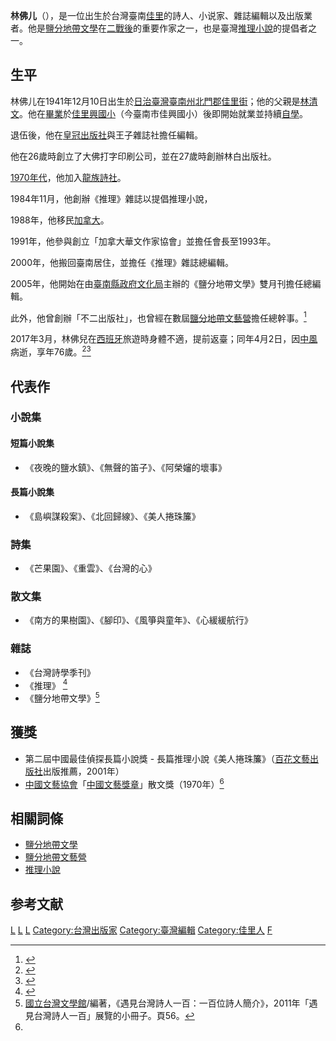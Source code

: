 {{年譜}}
'''林佛儿'''（{{bd|1941年|12月10日|2017年|4月2日|catIdx=Lin}}），是一位出生於台灣臺南[[佳里|佳里]]的詩人、小说家、雜誌編輯以及出版業者。他是[[鹽分地帶文學|鹽分地帶文學]]在[[臺灣戰後時期|二戰後]]的重要作家之一，也是臺灣[[推理小說|推理小說]]的提倡者之一。

== 生平 ==
林佛儿在1941年12月10日出生於[[日治臺灣|日治臺灣]][[臺南州|臺南州]][[北門郡|北門郡]][[佳里街|佳里街]]；他的父親是[[林清文|林清文]]。他在[[畢業|畢業]]於[[佳里興國小|佳里興國小]]（今臺南市佳興國小）後即開始就業並持續[[自主學習|自學]]。

退伍後，他在[[皇冠文化出版有限公司|皇冠出版社]]與王子雜誌社擔任編輯。

他在26歲時創立了大佛打字印刷公司，並在27歲時創辦林白出版社。

[[1970年代臺灣|1970年代]]，他加入[[龍族詩社|龍族詩社]]。

1984年11月，他創辦《推理》雜誌以提倡推理小說，{{Citation needed|被[[中國時報|中國時報]]譽為「台灣推理小說第一人」。|time=2021-09-01T06:09:46+00:00}}

1988年，他移民[[加拿大|加拿大]]。

1991年，他參與創立「加拿大華文作家協會」並擔任會長至1993年。

2000年，他搬回臺南居住，並擔任《推理》雜誌總編輯。

2005年，他開始在由[[臺南市文化局|臺南縣政府文化局]]主辦的《鹽分地帶文學》雙月刊擔任總編輯。

此外，他曾創辦「不二出版社」，也曾經在數屆[[鹽分地帶文藝營|鹽分地帶文藝營]]擔任總幹事。<ref>{{Cite book|title=遇見台灣詩人一百：一百位詩人簡介|last=|first=|publisher=[[國立臺灣文學館|國立臺灣文學館]]|year=2011|isbn=|location=|pages=56}}</ref>

2017年3月，林佛兒在[[西班牙|西班牙]]旅遊時身體不適，提前返臺；同年4月2日，因[[中風|中風]]病逝，享年76歲。<ref>{{Cite news|url=http://news.ltn.com.tw/news/life/paper/1091919|title=「台灣推理小說第一人」77歲林佛兒辭世|author=劉婉君|date=2017-04-06|work=[[自由時報電子報|自由時報電子報]]|accessdate=2017-05-18|archive-date=2017-04-06|archive-url=https://web.archive.org/web/20170406193146/http://news.ltn.com.tw/news/life/paper/1091919|dead-url=no}}</ref><ref>{{Cite news|url=http://www.cna.com.tw/news/ahel/201704050323-1.aspx|title=林佛兒去年底身體還很好 中風意外過世|author=鄭景雯|date=2017-04-05|work=[[中央社即時新聞_CNA_NEWS|中央社即時新聞 CNA NEWS]]|accessdate=2017-05-18|archive-date=2017-06-23|archive-url=https://web.archive.org/web/20170623130919/http://www2.cna.com.tw/news/ahel/201704050323-1.aspx|dead-url=no}}</ref>

== 代表作 ==

=== 小說集 ===

==== 短篇小說集 ====
* 《夜晚的鹽水鎮》、《無聲的笛子》、《阿榮嬸的壞事》

==== 長篇小說集 ====
* 《島嶼謀殺案》、《北回歸線》、《美人捲珠簾》

=== 詩集 ===
* 《芒果園》、《重雲》、《台灣的心》

=== 散文集 ===
* 《南方的果樹園》、《腳印》、《風箏與童年》、《心緩緩航行》

=== 雜誌 ===
* 《台灣詩學季刊》
* 《推理》 <ref>{{Cite news|url=http://www.csbca.com/html/market/index-a01.php?NO10=1&NO11=347 |title=雜誌停刊 林佛兒抱憾 |author=中華民國 圖書發行協進會 |date=2012-07-31 |work= |newspaper=archive.is |accessdate=2017-05-18 |deadurl=bot: unknown |archiveurl=https://archive.is/20120731144417/http://www.csbca.com/html/market/index-a01.php?NO10=1&NO11=347 |archivedate=2012-07-31 }}</ref>
* 《鹽分地帶文學》<ref name=":0">[[國立台灣文學館|國立台灣文學館]]/編著，《遇見台灣詩人一百：一百位詩人簡介》，2011年「遇見台灣詩人一百」展覽的小冊子。頁56。</ref>

== 獲獎 ==
* 第二屆中國最佳偵探長篇小說獎 - 長篇推理小說《美人捲珠簾》（[[百花文藝出版社|百花文藝出版社]]出版推薦，2001年）
* [[中國文藝協會|中國文藝協會]]「[[中國文藝獎章|中國文藝獎章]]」散文獎（1970年）<ref name=":0" />

==相關詞條==
*[[鹽分地帶文學|鹽分地帶文學]]
*[[鹽分地帶文藝營|鹽分地帶文藝營]]
*[[推理小說|推理小說]]

==参考文献==
{{reflist}}

[[Category:臺灣男性小說家|L]]
[[Category:臺灣男性詩人|L]]
[[Category:臺灣散文作家|L]]
[[Category:台灣出版家|Category:台灣出版家]]
[[Category:臺灣編輯|Category:臺灣編輯]]
[[Category:佳里人|Category:佳里人]]
[[Category:林姓|F]]